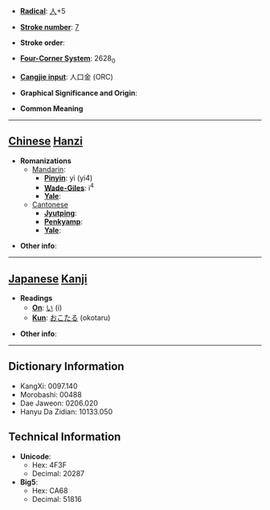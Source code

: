 * '''[[Wiktionary:Chinese radical index| Radical]]''': [[Wiktionary:Chinese radical index 人|人]]+5

* '''[[Wiktionary:Chinese total strokes index|Stroke number]]''': [[Wiktionary:Chinese total strokes index 7|7]]

* '''Stroke order''': 

* '''[[Wiktionary:Chinese four corner index|Four-Corner System]]''': 2628<sub>0</sub>

* '''[[Wiktionary:Chinese Cangjie index|Cangjie input]]''': 人口金 (ORC)

* '''Graphical Significance and Origin''': 

* '''Common Meaning'''

----

== [[Chinese]] [[Hanzi]] ==

* '''Romanizations'''
** [[Mandarin]]:
*** '''[[Pinyin]]''': yì (yi4)
*** '''[[Wade-Giles]]''': i<sup>4</sup>
*** '''[[Yale]]''': 
**[[Cantonese]]
***'''[[Jyutping]]''':
***'''[[Penkyamp]]''': 
***'''[[Yale]]''': 

* '''Other info''': 

----

== [[Japanese]] [[Kanji]] ==

* '''Readings'''
** '''[[On]]''': [[い]] (i)
** '''[[Kun]]''': [[おこたる]] (okotaru)

* '''Other info''':  

----

== Dictionary Information ==

* KangXi: 0097.140
* Morobashi: 00488
* Dae Jaweon: 0206.020
* Hanyu Da Zidian: 10133.050

== Technical Information ==

* '''Unicode''':
** Hex: 4F3F
** Decimal: 20287
* '''Big5''':
** Hex: CA68
** Decimal: 51816
